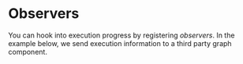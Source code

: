 # Observers


You can hook into execution progress by registering *observers*. In the example below, we send execution information to a third party graph component.

<ObserversDemo />